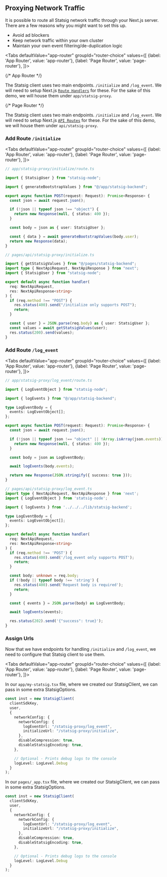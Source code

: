 

## Proxying Network Traffic

It is possible to route all Statsig network traffic through your Next.js server. 
There are a few reasons why you might want to set this up.

- Avoid ad blockers
- Keep network traffic within your own cluster
- Maintain your own event filtering/de-duplication logic



<Tabs
  defaultValue="app-router"
  groupId="router-choice"
  values={[
    {label: 'App Router', value: 'app-router'},
    {label: 'Page Router', value: 'page-router'},
  ]}>




{/* App Router */}


<TabItem value="app-router">

The Statsig client uses two main endpoints. `/initialize` and `/log_event`. 
We will need to setup Next.js [`Route Handlers`](https://nextjs.org/docs/app/building-your-application/routing/route-handlers) for these. 
For the sake of this demo, we will house them under `app/statsig-proxy`.



</TabItem>




{/* Page Router */}

<TabItem value="page-router">

The Statsig client uses two main endpoints. `/initialize` and `/log_event`. 
We will need to setup Next.js [`API Routes`](https://nextjs.org/docs/pages/building-your-application/routing/api-routes) for these. For the sake of this demo, we will house them under `api/statsig-proxy`.

</TabItem>


</Tabs>





### Add Route `/initialize`





<Tabs
  defaultValue="app-router"
  groupId="router-choice"
  values={[
    {label: 'App Router', value: 'app-router'},
    {label: 'Page Router', value: 'page-router'},
  ]}>


<TabItem value="app-router">


```ts
// app/statsig-proxy/initialize/route.ts

import { StatsigUser } from "statsig-node";

import { generateBootstrapValues } from "@/app/statsig-backend";

export async function POST(request: Request): Promise<Response> {
  const json = await request.json();

  if (!json || typeof json !== "object") {
    return new Response(null, { status: 400 });
  }

  const body = json as { user: StatsigUser };

  const { data } = await generateBootstrapValues(body.user);
  return new Response(data);
}
```

</TabItem>



<TabItem value="page-router">

```ts
// pages/api/statsig-proxy/initialize.ts

import { getStatsigValues } from "@/pages/statsig-backend";
import type { NextApiRequest, NextApiResponse } from "next";
import { StatsigUser } from "statsig-node";

export default async function handler(
  req: NextApiRequest,
  res: NextApiResponse<string>
) {
  if (req.method !== "POST") {
    res.status(400).send("/initialize only supports POST");
    return;
  }

  const { user } = JSON.parse(req.body) as { user: StatsigUser };
  const values = await getStatsigValues(user);
  res.status(200).send(values);
}
```

</TabItem>

</Tabs>










### Add Route `/log_event`

<Tabs
  defaultValue="app-router"
  groupId="router-choice"
  values={[
    {label: 'App Router', value: 'app-router'},
    {label: 'Page Router', value: 'page-router'},
  ]}>



<TabItem value="app-router">

```ts
// app/statsig-proxy/log_event/route.ts

import { LogEventObject } from "statsig-node";

import { logEvents } from "@/app/statsig-backend";

type LogEventBody = {
  events: LogEventObject[];
};

export async function POST(request: Request): Promise<Response> {
  const json = await request.json();

  if (!json || typeof json !== "object" || !Array.isArray(json.events)) {
    return new Response(null, { status: 400 });
  }

  const body = json as LogEventBody;

  await logEvents(body.events);

  return new Response(JSON.stringify({ success: true }));
}
```


</TabItem>




<TabItem value="page-router">


```ts
// pages/api/statsig-proxy/log_event.ts
import type { NextApiRequest, NextApiResponse } from 'next';
import { LogEventObject } from 'statsig-node';

import { logEvents } from '../../../lib/statsig-backend';

type LogEventBody = {
  events: LogEventObject[];
};

export default async function handler(
  req: NextApiRequest,
  res: NextApiResponse<string>
) {
  if (req.method !== 'POST') {
    res.status(400).send('/log_event only supports POST');
    return;
  }

  const body: unknown = req.body;
  if (!body || typeof body !== 'string') {
    res.status(400).send('Request body is required');
    return;
  }

  const { events } = JSON.parse(body) as LogEventBody;

  await logEvents(events);

  res.status(202).send('{"success": true}');
}
```

</TabItem>

</Tabs>



### Assign Urls

Now that we have endpoints for handling `/initialize` and `/log_event`, 
we need to configure that Statsig client to use them.




<Tabs
  defaultValue="app-router"
  groupId="router-choice"
  values={[
    {label: 'App Router', value: 'app-router'},
    {label: 'Page Router', value: 'page-router'},
  ]}>



<TabItem value="app-router">

In our `app/my-statsig.tsx` file, where we created our StatsigClient, we can pass in some extra StatsigOptions. 

```ts
const inst = new StatsigClient(
  clientSdkKey,
  user,
  { 
    networkConfig: {
      networkConfig: {
        logEventUrl: "/statsig-proxy/log_event",
        initializeUrl: "/statsig-proxy/initialize",
      },
      disableCompression: true,
      disableStatsigEncoding: true,
    },

    // Optional - Prints debug logs to the console
    logLevel: LogLevel.Debug 
  }
);
```

</TabItem>




<TabItem value="page-router">

In our `pages/_app.tsx` file, where we created our StatsigClient, we can pass in some extra StatsigOptions. 


```ts
const inst = new StatsigClient(
  clientSdkKey,
  user,
  { 
    networkConfig: {
      networkConfig: {
        logEventUrl: "/statsig-proxy/log_event",
        initializeUrl: "/statsig-proxy/initialize",
      },
      disableCompression: true,
      disableStatsigEncoding: true,
    },

    // Optional - Prints debug logs to the console
    logLevel: LogLevel.Debug 
  }
);
```

</TabItem>

</Tabs>







